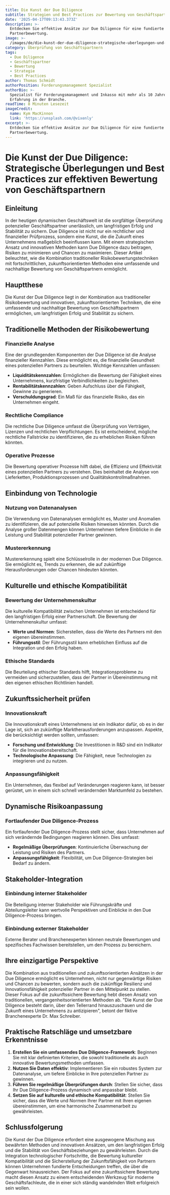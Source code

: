 ```yaml
---
title: Die Kunst der Due Diligence
subtitle: Strategien und Best Practices zur Bewertung von Geschäftspartnern
date: '2025-04-17T09:13:43.373Z'
description: >-
  Entdecken Sie effektive Ansätze zur Due Diligence für eine fundierte
  Partnerbewertung.
image: >-
  /images/de/die-kunst-der-due-diligence-strategische-uberlegungen-und-best-practices-zur-effektiven-bewertung-von-geschaftspartnern-1744794823099.jpg
category: Überprüfung von Geschäftspartnern
tags:
  - Due Diligence
  - Geschäftspartner
  - Bewertung
  - Strategie
  - Best Practices
author: Thomas Schmidt
authorPosition: Forderungsmanagement Spezialist
authorBio: >-
  Spezialist für Forderungsmanagement und Inkasso mit mehr als 10 Jahren
  Erfahrung in der Branche.
readTime: 8 Minuten Lesezeit
imageCredit:
  name: Kym MacKinnon
  link: 'https://unsplash.com/@vixenly'
excerpt: >-
  Entdecken Sie effektive Ansätze zur Due Diligence für eine fundierte
  Partnerbewertung.
---
```

# Die Kunst der Due Diligence: Strategische Überlegungen und Best Practices zur effektiven Bewertung von Geschäftspartnern

## Einleitung

In der heutigen dynamischen Geschäftswelt ist die sorgfältige Überprüfung potenzieller Geschäftspartner unerlässlich, um langfristigen Erfolg und Stabilität zu sichern. Due Diligence ist nicht nur ein rechtlicher und finanzieller Prüfprozess, sondern eine Kunst, die die Zukunft eines Unternehmens maßgeblich beeinflussen kann. Mit einem strategischen Ansatz und innovativen Methoden kann Due Diligence dazu beitragen, Risiken zu minimieren und Chancen zu maximieren. Dieser Artikel beleuchtet, wie die Kombination traditioneller Risikobewertungstechniken mit fortschrittlichen, zukunftsorientierten Methoden eine umfassende und nachhaltige Bewertung von Geschäftspartnern ermöglicht.

## Hauptthese

Die Kunst der Due Diligence liegt in der Kombination aus traditioneller Risikobewertung und innovativen, zukunftsorientierten Techniken, die eine umfassende und nachhaltige Bewertung von Geschäftspartnern ermöglichen, um langfristigen Erfolg und Stabilität zu sichern.

## Traditionelle Methoden der Risikobewertung

### Finanzielle Analyse

Eine der grundlegenden Komponenten der Due Diligence ist die Analyse finanzieller Kennzahlen. Diese ermöglicht es, die finanzielle Gesundheit eines potenziellen Partners zu beurteilen. Wichtige Kennzahlen umfassen:

- **Liquiditätskennzahlen**: Ermöglichen die Bewertung der Fähigkeit eines Unternehmens, kurzfristige Verbindlichkeiten zu begleichen.
- **Rentabilitätskennzahlen**: Geben Aufschluss über die Fähigkeit, Gewinne zu generieren.
- **Verschuldungsgrad**: Ein Maß für das finanzielle Risiko, das ein Unternehmen eingeht.

### Rechtliche Compliance

Die rechtliche Due Diligence umfasst die Überprüfung von Verträgen, Lizenzen und rechtlichen Verpflichtungen. Es ist entscheidend, mögliche rechtliche Fallstricke zu identifizieren, die zu erheblichen Risiken führen könnten.

### Operative Prozesse

Die Bewertung operativer Prozesse hilft dabei, die Effizienz und Effektivität eines potenziellen Partners zu verstehen. Dies beinhaltet die Analyse von Lieferketten, Produktionsprozessen und Qualitätskontrollmaßnahmen.

## Einbindung von Technologie

### Nutzung von Datenanalysen

Die Verwendung von Datenanalysen ermöglicht es, Muster und Anomalien zu identifizieren, die auf potenzielle Risiken hinweisen könnten. Durch die Analyse großer Datenmengen können Unternehmen tiefere Einblicke in die Leistung und Stabilität potenzieller Partner gewinnen.

### Mustererkennung

Mustererkennung spielt eine Schlüsselrolle in der modernen Due Diligence. Sie ermöglicht es, Trends zu erkennen, die auf zukünftige Herausforderungen oder Chancen hindeuten könnten.

## Kulturelle und ethische Kompatibilität

### Bewertung der Unternehmenskultur

Die kulturelle Kompatibilität zwischen Unternehmen ist entscheidend für den langfristigen Erfolg einer Partnerschaft. Die Bewertung der Unternehmenskultur umfasst:

- **Werte und Normen**: Sicherstellen, dass die Werte des Partners mit den eigenen übereinstimmen.
- **Führungsstil**: Der Führungsstil kann erheblichen Einfluss auf die Integration und den Erfolg haben.

### Ethische Standards

Die Beurteilung ethischer Standards hilft, Integrationsprobleme zu vermeiden und sicherzustellen, dass der Partner in Übereinstimmung mit den eigenen ethischen Richtlinien handelt.

## Zukunftssicherheit prüfen

### Innovationskraft

Die Innovationskraft eines Unternehmens ist ein Indikator dafür, ob es in der Lage ist, sich an zukünftige Marktherausforderungen anzupassen. Aspekte, die berücksichtigt werden sollten, umfassen:

- **Forschung und Entwicklung**: Die Investitionen in R&D sind ein Indikator für die Innovationsbereitschaft.
- **Technologische Anpassung**: Die Fähigkeit, neue Technologien zu integrieren und zu nutzen.

### Anpassungsfähigkeit

Ein Unternehmen, das flexibel auf Veränderungen reagieren kann, ist besser gerüstet, um in einem sich schnell verändernden Marktumfeld zu bestehen.

## Dynamische Risikoanpassung

### Fortlaufender Due Diligence-Prozess

Ein fortlaufender Due Diligence-Prozess stellt sicher, dass Unternehmen auf sich verändernde Bedingungen reagieren können. Dies umfasst:

- **Regelmäßige Überprüfungen**: Kontinuierliche Überwachung der Leistung und Risiken des Partners.
- **Anpassungsfähigkeit**: Flexibilität, um Due Diligence-Strategien bei Bedarf zu ändern.

## Stakeholder-Integration

### Einbindung interner Stakeholder

Die Beteiligung interner Stakeholder wie Führungskräfte und Abteilungsleiter kann wertvolle Perspektiven und Einblicke in den Due Diligence-Prozess bringen.

### Einbindung externer Stakeholder

Externe Berater und Branchenexperten können neutrale Bewertungen und spezifisches Fachwissen bereitstellen, um den Prozess zu bereichern.

## Ihre einzigartige Perspektive

Die Kombination aus traditionellen und zukunftsorientierten Ansätzen in der Due Diligence ermöglicht es Unternehmen, nicht nur gegenwärtige Risiken und Chancen zu bewerten, sondern auch die zukünftige Resilienz und Innovationsfähigkeit potenzieller Partner in den Mittelpunkt zu stellen. Dieser Fokus auf die zukunftssichere Bewertung hebt diesen Ansatz von traditionellen, vergangenheitsorientierten Methoden ab. "Die Kunst der Due Diligence besteht darin, über den Tellerrand hinauszuschauen und die Zukunft eines Unternehmens zu antizipieren", betont der fiktive Branchenexperte Dr. Max Schreiber.

## Praktische Ratschläge und umsetzbare Erkenntnisse

1. **Erstellen Sie ein umfassendes Due Diligence-Framework**: Beginnen Sie mit klar definierten Kriterien, die sowohl traditionelle als auch innovative Bewertungsmethoden umfassen.
2. **Nutzen Sie Daten effektiv**: Implementieren Sie ein robustes System zur Datenanalyse, um tiefere Einblicke in Ihre potenziellen Partner zu gewinnen.
3. **Führen Sie regelmäßige Überprüfungen durch**: Stellen Sie sicher, dass Ihr Due Diligence-Prozess dynamisch und anpassbar bleibt.
4. **Setzen Sie auf kulturelle und ethische Kompatibilität**: Stellen Sie sicher, dass die Werte und Normen Ihrer Partner mit Ihren eigenen übereinstimmen, um eine harmonische Zusammenarbeit zu gewährleisten.

## Schlussfolgerung

Die Kunst der Due Diligence erfordert eine ausgewogene Mischung aus bewährten Methoden und innovativen Ansätzen, um den langfristigen Erfolg und die Stabilität von Geschäftsbeziehungen zu gewährleisten. Durch die Integration technologischer Fortschritte, die Bewertung kultureller Kompatibilität und die Sicherstellung der Zukunftsfähigkeit von Partnern können Unternehmen fundierte Entscheidungen treffen, die über die Gegenwart hinausreichen. Der Fokus auf eine zukunftssichere Bewertung macht diesen Ansatz zu einem entscheidenden Werkzeug für moderne Geschäftsfachleute, die in einer sich ständig wandelnden Welt erfolgreich sein wollen.
